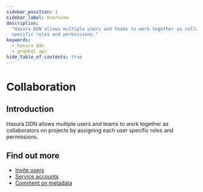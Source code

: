 ```yaml
---
sidebar_position: 1
sidebar_label: Overview
description:
  "Hasura DDN allows multiple users and teams to work together as collaborators on projects by assigning each user
  specific roles and permissions."
keywords:
  - hasura ddn
  - graphql api
hide_table_of_contents: true
---
```



# Collaboration

## Introduction

Hasura DDN allows multiple users and teams to work together as collaborators on projects by assigning each user specific
roles and permissions.

## Find out more

- [Invite users](/project-configuration/project-management/manage-collaborators.mdx)
- [Service accounts](/project-configuration/project-management/service-accounts.mdx)
- [Comment on metadata](/collaboration/comment.mdx)
